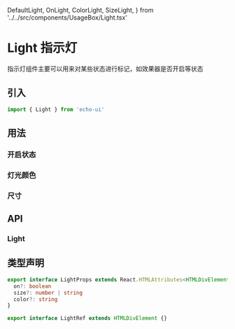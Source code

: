   DefaultLight,
  OnLight,
  ColorLight,
  SizeLight,
} from '../../src/components/UsageBox/Light.tsx'

# Light 指示灯

指示灯组件主要可以用来对某些状态进行标记，如效果器是否开启等状态

## 引入

```ts
import { Light } from 'echo-ui'
```

## 用法

<DefaultLight />

### 开启状态

<OnLight />

### 灯光颜色

<ColorLight />

### 尺寸

<SizeLight />

## API

### Light

<LightAPITable />

## 类型声明

```ts
export interface LightProps extends React.HTMLAttributes<HTMLDivElement> {
  on?: boolean
  size?: number | string
  color?: string
}

export interface LightRef extends HTMLDivElement {}
```
